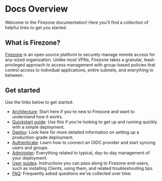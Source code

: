 
# Docs Overview

Welcome to the Firezone documentation! Here you'll find a collection of helpful
links to get you started.

## What is Firezone?

[Firezone](https://www.firezone.dev) is an open source platform to securely
manage remote access for any-sized organization. Unlike most VPNs, Firezone
takes a granular, least-privileged approach to access management with
group-based policies that control access to individual applications, entire
subnets, and everything in between.

## Get started

Use the links below to get started.

- [Architecture](/kb/architecture): Start here if you're new to Firezone and
  want to understand how it works.
- [Quickstart guide](/kb/quickstart): Use this if you're looking to get up and
  running quickly with a simple deployment.
- [Deploy](/kb/deploy): Look here for more detailed information on setting up a
  production-grade deployment.
- [Authenticate](/kb/authenticate): Learn how to connect an OIDC provider and
  start syncing users and groups.
- [Administer](/kb/administer): Everything related to typical, day-to-day
  management of your deployment.
- [User guides](/kb/user-guides): Instructions you can pass along to Firezone
  end-users, such as installing Clients, using them, and related troubleshooting
  tips.
- [FAQ](/kb/reference/faq): Frequently asked questions we've collected over
  time.

<SupportOptions />

